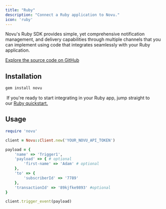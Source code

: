```yaml
---
title: "Ruby"
description: "Connect a Ruby application to Novu."
icon: 'ruby'
---
```


Novu's Ruby SDK provides simple, yet comprehensive notification management, and delivery capabilities through multiple channels that you can implement using code that integrates seamlessly with your Ruby application.

[Explore the source code on GitHub](https://github.com/novuhq/novu-ruby)

## Installation

```js
gem install novu
```

<Tip> If you're ready to start integrating in your Ruby app, jump straight to our [Ruby quickstart.](/quickstarts/ruby)</Tip>

## Usage 

```ruby
require 'novu'

client = Novu::Client.new('YOUR_NOVU_API_TOKEN')

payload = {
    'name' => 'Trigger1',
    'payload' => { # optional
        'first-name' => 'Adam' # optional
    },
    'to' => {
        'subscriberId' => '7789'
    },
    'transactionId' => '89kjfke9893' #optional
}

client.trigger_event(payload)
```
